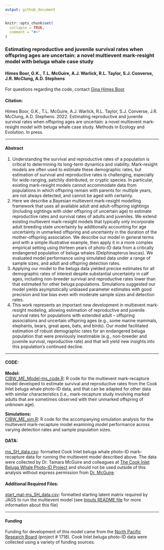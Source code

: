 ```yaml
---
output: github_document
---
```


<!-- README.md is generated from README.Rmd. Please edit that file -->

```r
knitr::opts_chunk$set(
  collapse = TRUE,
  comment = "#>"
)
```

### Estimating reproductive and juvenile survival rates when offspring ages are uncertain: a novel multievent mark-resight model with beluga whale case study

#### Himes Boor, G.K., T.L. McGuire, A.J. Warlick, R.L. Taylor, S.J. Converse, J.R. McClung, A.D. Stephens

For questions regarding the code, contact [Gina Himes Boor](mailto:gkhimesboor@montana.edu)  

#### Citation:
Himes Boor, G.K., T.L. McGuire, A.J. Warlick, R.L. Taylor, S.J. Converse, J.R. McClung, A.D. Stephens. 2022. Estimating reproductive and juvenile survival rates when offspring ages are uncertain: a novel multievent mark-resight model with beluga whale case study. Methods in Ecology and Evolution. In press.

***
#### Abstract
1.	Understanding the survival and reproductive rates of a population is critical to determining its long-term dynamics and viability. Mark-resight models are often used to estimate these demographic rates, but estimation of survival and reproductive rates is challenging, especially for wide-ranging, patchily distributed, or cryptic species. In particular, existing mark-resight models cannot accommodate data from populations in which offspring remain with parents for multiple years, are not always detected, and cannot be aged with certainty.
2.	Here we describe a Bayesian multievent mark-resight modelling framework that uses all available adult and adult-offspring sightings (including sightings with older offspring of uncertain age) to estimate reproductive rates and survival rates of adults and juveniles. We extend existing multievent mark-resight models that typically only incorporate adult breeding state uncertainty by additionally accounting for age uncertainty in unmarked offspring and uncertainty in the duration of the mother-offspring association. We describe our model in general terms and with a simple illustrative example, then apply it in a more complex empirical setting using thirteen years of photo-ID data from a critically endangered population of beluga whales (Delphinapterus leucas). We evaluated model performance using simulated data under a range of sample sizes, and adult and offspring detection rates. 
3.	Applying our model to the beluga data yielded precise estimates for all demographic rates of interest despite substantial uncertainty in calf ages, including non-breeder survival and reproductive rates lower than that estimated for other beluga populations. Simulations suggested our model yields asymptotically unbiased parameter estimates with good precision and low bias even with moderate sample sizes and detection rates.
4.	This work represents an important new development in multievent mark-resight modeling, allowing estimation of reproductive and juvenile survival rates for populations with extended adult – offspring associations and uncertain offspring ages (e.g., some marine mammals, elephants, bears, great apes, bats, and birds). Our model facilitated estimation of robust demographic rates for an endangered beluga population that were previously inestimable (e.g., non-breeder and juvenile survival, reproductive rate) and that will yield new insights into this population’s continued decline.




***
#### CODE:
**Model:**  
[CIBW_ME_Model-ms_code.R](scripts/CIBW_ME_Model-ms_code.R):  R code for the multievent mark-recapture model developed to estimate survival and reproductive rates from the Cook Inlet beluga whale photo-ID data, and that can be adapted for other data with similar characteristics (i.e., mark-recapture study involving marked adults that are sometimes observed with their unmarked offspring of unknown age).

**Simulations:**  
[CIBW_ME_sim.R](scripts/CIBW_ME_sim.R):  R code for the accompanying simulation analysis for the multievent mark-recapture model examining model performance across varying detection rates and sample population sizes.

#### DATA:
[ms_SH_data.csv](inputs/ms_SH_data.csv):  formatted Cook Inlet beluga whale photo-ID mark-recapture data for running the multievent model described above. The data were collected by Dr. Tamara McGuire and colleagues at [The Cook Inlet Beluga Whale Photo-ID Project](https://www.cookinletbelugas.com/) and should not be used outside of this analysis without express permission from [Dr. McGuire](mailto:tamaracookinletbeluga@gmail.com).

#### Additional Required Files:
[start_mat-ms_SH_data.csv](inputs/start_mat-ms_SH_data.csv): formatted starting latent matrix required by JAGS to run the multievent model (see [Inputs README file](inputs/README.md) for more information about this file)


***
#### Funding
Funding for development of this model came from the [North Pacific Research Board](https://www.nprb.org/) (project # 1718). Cook Inlet beluga photo-ID data were collected using a variety of funding sources.